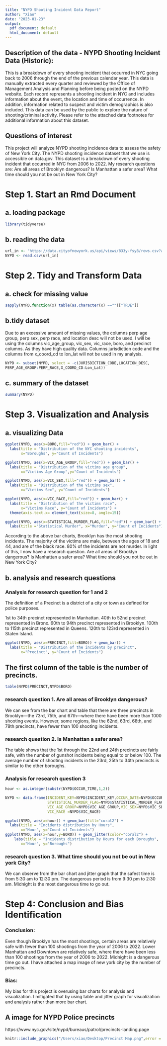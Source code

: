 ```yaml
---
title: "NYPD Shooting Incident Data Report"
author: "Xiao"
date: "2023-01-23"
output:
  pdf_document: default
  html_document: default
---
```

## Description of the data - NYPD Shooting Incident Data (Historic):

This is a breakdown of every shooting incident that occurred in NYC going back to 2006 through the end of the previous calendar year. This data is manually extracted every quarter and reviewed by the Office of Management Analysis and Planning before being posted on the NYPD website. Each record represents a shooting incident in NYC and includes information about the event, the location and time of occurrence. In addition, information related to suspect and victim demographics is also included. This data can be used by the public to explore the nature of shooting/criminal activity. Please refer to the attached data footnotes for additional information about this dataset.

## Questions of interest
This project will analyze NYPD shooting incidence data to assess the safety of New York City. The NYPD shooting incidence dataset that we use is accessible on data.gov. This dataset is a breakdown of every shooting incident that occurred in NYC from 2006 to 2022. My research questions are: Are all areas of Brooklyn dangerous? Is Manhattan a safer area? What time should you not be out in New York City?



# Step 1. Start an Rmd Document
 
##    a. loading package

```r
library(tidyverse)
```

##    b. reading the data 
```r
url_in <- "https://data.cityofnewyork.us/api/views/833y-fsy8/rows.csv?accessType=DOWNLOAD"
NYPD <- read.csv(url_in)
```

# Step 2. Tidy and Transform Data

##    a. check for missing value

```r
sapply(NYPD,function(x) table(as.character(x) =="")["TRUE"])
```


##    b.tidy dataset

Due to an excessive amount of missing values, the columns perp age group, perp sex, perp race, and location desc will not be used. I will be using the columns vic_age_group, vic_sex, vic_race, boro, and precinct columns. As they have high quality data. 
Columns jurisdiction code and the columns from x_coord_cd to lon_lat will not be used in my analysis.
 
```r
NYPD <- subset(NYPD, select = -c(JURISDICTION_CODE,LOCATION_DESC,
PERP_AGE_GROUP:PERP_RACE,X_COORD_CD:Lon_Lat))
```

##    c. summary of the dataset

```r
summary(NYPD)
```

# Step 3. Visualization and Analysis

##    a. visualizing Data
```r
ggplot(NYPD, aes(x=BORO,fill="red")) + geom_bar() + 
  labs(title = "Distribution of the NYC shooting incidents", 
       x="Boroughs", y="Count of Incidents")

ggplot(NYPD, aes(x=VIC_AGE_GROUP,fill="red")) + geom_bar() + 
  labs(title = "Distribution of the victims age group", 
       x="Victims Age Group",y="Count of Incidents")

ggplot(NYPD, aes(x=VIC_SEX,fill="red")) + geom_bar() + 
  labs(title = "Distribution of the victims sex", 
       x="Victims Sex", y="Count of Incidents")

ggplot(NYPD, aes(x=VIC_RACE,fill="red")) + geom_bar() + 
  labs(title = "Distribution of the victims race", 
       x="Victims Race", y="Count of Incidents") + 
  theme(axis.text.x= element_text(size=8, angle=15))

ggplot(NYPD, aes(x=STATISTICAL_MURDER_FLAG,fill="red")) + geom_bar() + 
  labs(title ="Statistical Murder", x="Murder", y="Count of Incidents")
```

According to the above bar charts, Brooklyn has the most shooting incidents. The majority of the victims are male, between the ages of 18 and 44, and are of the black race. 80% of the incidents are not murder. In light of this, I now have a research question. Are all areas of Brooklyn dangerous? Is Manhattan a safer area? What time should you not be out in New York City?


##    b. analysis and research questions

###       Analysis for research question for 1 and 2


The definition of a Precinct is a district of a city or town as defined for police purposes. 

1st to 34th precinct represented in Manhattan. 40th to 52nd precinct represented in Bronx. 60th to 94th precinct represented in Brooklyn. 100th to 115th precinct represented in Queens. 120th to 123rd represented in Staten Island.

```r
ggplot(NYPD, aes(x=PRECINCT,fill=BORO)) + geom_bar() +
  labs(title = "Distribution of the incidents by precinct", 
       x="Precinct", y="Count of Incidents")

```

## The first column of the table is the number of precincts.

```r
table(NYPD$PRECINCT,NYPD$BORO)
```

###     research question 1. Are all areas of Brooklyn dangerous?
 
We can see from the bar chart and table that there are three precincts in Brooklyn—the 73rd, 75th, and 67th—where there have been more than 1000 shooting events. However, some regions, like the 62nd, 63rd, 68th, and 78th precincts, have fewer than 100 shooting incidents.

###     research question 2. Is Manhattan a safer area?
The table shows that the 1st through the 22nd and 24th precincts are fairly safe, with the number of gunshot incidents being equal to or below 100. The average number of shooting incidents in the 23rd, 25th to 34th precincts is similar to the other boroughs.


###     Analysis for research question 3

```r

hour <- as.integer(substr(NYPD$OCCUR_TIME,1,2))

NYPD <- data.frame(INCIDENT_KEY=NYPD$INCIDENT_KEY,OCCUR_DATE=NYPD$OCCUR_DATE, OCCUR_TIME=NYPD$OCCUR_TIME, hour = hour,BORO=NYPD$BORO,PRECINCT=NYPD$PRECINCT,
                   STATISTICAL_MURDER_FLAG=NYPD$STATISTICAL_MURDER_FLAG,
                   VIC_AGE_GROUP=NYPD$VIC_AGE_GROUP,VIC_SEX=NYPD$VIC_SEX,
                   VIC_RACE =NYPD$VIC_RACE)

ggplot(NYPD, aes(x=hour)) + geom_bar(fill="coral2") + 
  labs(title = "Incidents distribution by Hours", 
       x="Hour", y="Count of Incidents")
ggplot(NYPD, aes(x=hour,y=BORO)) + geom_jitter(color="coral2") +
    labs(title = "Incidents distribution by Hours for each Boroughs", 
       x="Hour", y="Boroughs")
```

###     research question 3. What time should you not be out in New york City?

We can observe from the bar chart and jitter graph that the safest time is from 5:30 am to 12:30 pm. The dangerous period is from 9:30 pm to 2:30 am. Midnight is the most dangerous time to go out.


# Step 4: Conclusion and Bias Identification

### Conclusion: 
Even though Brooklyn has the most shootings, certain areas are relatively safe with fewer than 100 shootings from the year of 2006 to 2022. Lower Manhattan and Downtown are relatively safe, where there have been less than 100 shootings from the year of 2006 to 2022. Midnight is a dangerous time go out. I have attached a map image of new york city by the number of precincts.

### Bias:
My bias for this project is overusing bar charts for analysis and visualization. I mitigated that by using table and jitter graph for visualization and analysis rather than more bar chart.




## A image for NYPD Police precincts
https://www.nyc.gov/site/nypd/bureaus/patrol/precincts-landing.page
```r
knitr::include_graphics("/Users/xiao/Desktop/Precinct Map.png",error = FALSE)

```



